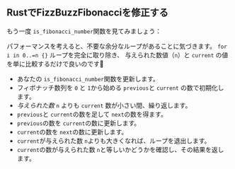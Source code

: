 
## RustでFizzBuzzFibonacciを修正する

もう一度 `is_fibonacci_number`関数を見てみましょう：

<IsFibonacciNumberRustCode />

パフォーマンスを考えると、不要な余分なループがあることに気づきます。
`for i in 0..=n {}` ループを完全に取り除き、
与えられた数値（`n`）と `current` の値を単に比較するだけで良いのです🤦

<IsFibonacciNumberFixRustCode />

- あなたの `is_fibonacci_number`関数を更新します。
- フィボナッチ数列を `0` と `1`から始める `previous`と `current` の数で初期化します。
- _与えられた数_ `n` よりも `current` 数が小さい間、繰り返します。
- `previous`と `current`の数を足して `next`の数を得ます。
- `previous`の数を `current`の数に更新します。
- `current`の数を `next`の数に更新します。
- `current`が与えられた数 `n`よりも大きくなれば、ループを退出します。
- `current`の数が与えられた数 `n`と等しいかどうかを確認し、その結果を返します。